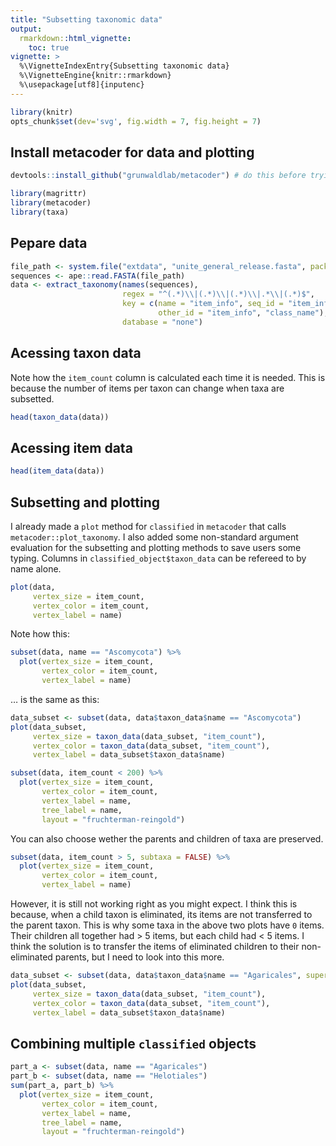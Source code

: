 ```yaml
---
title: "Subsetting taxonomic data"
output:
  rmarkdown::html_vignette:
    toc: true
vignette: >
  %\VignetteIndexEntry{Subsetting taxonomic data}
  %\VignetteEngine{knitr::rmarkdown}
  %\usepackage[utf8]{inputenc}
---
```


```r
library(knitr)
opts_chunk$set(dev='svg', fig.width = 7, fig.height = 7)
```


## Install metacoder for data and plotting

```r
devtools::install_github("grunwaldlab/metacoder") # do this before trying to knit
```

```r
library(magrittr)
library(metacoder)
library(taxa)
```


## Pepare data

```r
file_path <- system.file("extdata", "unite_general_release.fasta", package = "metacoder")
sequences <- ape::read.FASTA(file_path)
data <- extract_taxonomy(names(sequences),
                         regex = "^(.*)\\|(.*)\\|(.*)\\|.*\\|(.*)$",
                         key = c(name = "item_info", seq_id = "item_info",
                                 other_id = "item_info", "class_name"),
                         database = "none")
```

## Acessing taxon data

Note how the `item_count` column is calculated each time it is needed. 
This is because the number of items per taxon can change when taxa are subsetted.

```r
head(taxon_data(data))
```


## Acessing item data

```r
head(item_data(data))
```


## Subsetting and plotting

I already made a `plot` method for `classified` in `metacoder` that calls `metacoder::plot_taxonomy`.
I also added some non-standard argument evaluation for the subsetting and plotting methods to save users some typing.
Columns in `classified_object$taxon_data` can be refereed to by name alone.

```r
plot(data, 
     vertex_size = item_count,
     vertex_color = item_count,
     vertex_label = name)
```

Note how this: 

```r
subset(data, name == "Ascomycota") %>%
  plot(vertex_size = item_count,
       vertex_color = item_count,
       vertex_label = name)
```

... is the same as this:

```r
data_subset <- subset(data, data$taxon_data$name == "Ascomycota")
plot(data_subset,
     vertex_size = taxon_data(data_subset, "item_count"),
     vertex_color = taxon_data(data_subset, "item_count"),
     vertex_label = data_subset$taxon_data$name)
```

```r
subset(data, item_count < 200) %>%
  plot(vertex_size = item_count,
       vertex_color = item_count,
       vertex_label = name,
       tree_label = name,
       layout = "fruchterman-reingold")
```


You can also choose wether the parents and children of taxa are preserved.

```r
subset(data, item_count > 5, subtaxa = FALSE) %>%
  plot(vertex_size = item_count,
       vertex_color = item_count,
       vertex_label = name)
```

However, it is still not working right as you might expect. 
I think this is because, when a child taxon is eliminated, its items are not transferred to the parent taxon.
This is why some taxa in the above two plots have `0` items.
Their children all together had > 5 items, but each child had < 5 items. 
I think the solution is to transfer the items of eliminated children to their non-eliminated parents, but I need to look into this more.


```r
data_subset <- subset(data, data$taxon_data$name == "Agaricales", supertaxa = TRUE)
plot(data_subset,
     vertex_size = taxon_data(data_subset, "item_count"),
     vertex_color = taxon_data(data_subset, "item_count"),
     vertex_label = data_subset$taxon_data$name)
```


## Combining multiple `classified` objects

```r
part_a <- subset(data, name == "Agaricales")
part_b <- subset(data, name == "Helotiales")
sum(part_a, part_b) %>%
  plot(vertex_size = item_count,
       vertex_color = item_count,
       vertex_label = name,
       tree_label = name,
       layout = "fruchterman-reingold")
```

